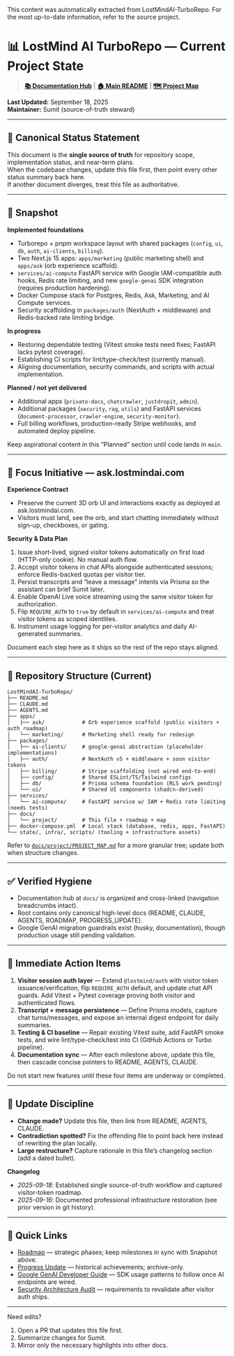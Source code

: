 <Info>
This content was automatically extracted from LostMindAI-TurboRepo.
For the most up-to-date information, refer to the source project.
</Info>

# 📊 LostMind AI TurboRepo — Current Project State

> **[📚 Documentation Hub](../README.md)** | **[🏠 Main README](../../README.md)** | **[🗺️ Project Map](PROJECT_MAP.md)**

**Last Updated:** September 18, 2025  
**Maintainer:** Sumit (source-of-truth steward)

---

## 🔑 Canonical Status Statement

This document is the **single source of truth** for repository scope, implementation status, and near-term plans.  
When the codebase changes, update this file first, then point every other status summary back here.  
If another document diverges, treat this file as authoritative.

---

## 🚦 Snapshot

**Implemented foundations**

- Turborepo + pnpm workspace layout with shared packages (`config`, `ui`, `db`, `auth`, `ai-clients`, `billing`).
- Two Next.js 15 apps: `apps/marketing` (public marketing shell) and `apps/ask` (orb experience scaffold).
- `services/ai-compute` FastAPI service with Google IAM-compatible auth hooks, Redis rate limiting, and new `google-genai` SDK integration (requires production hardening).
- Docker Compose stack for Postgres, Redis, Ask, Marketing, and AI Compute services.
- Security scaffolding in `packages/auth` (NextAuth + middleware) and Redis-backed rate limiting bridge.

**In progress**

- Restoring dependable testing (Vitest smoke tests need fixes; FastAPI lacks pytest coverage).
- Establishing CI scripts for lint/type-check/test (currently manual).
- Aligning documentation, security commands, and scripts with actual implementation.

**Planned / not yet delivered**

- Additional apps (`private-docs`, `chatcrawler`, `justdropit`, `admin`).
- Additional packages (`security`, `rag`, `utils`) and FastAPI services (`document-processor`, `crawler-engine`, `security-monitor`).
- Full billing workflows, production-ready Stripe webhooks, and automated deploy pipeline.

Keep aspirational content in this “Planned” section until code lands in `main`.

---

## 🎯 Focus Initiative — ask.lostmindai.com

**Experience Contract**

- Preserve the current 3D orb UI and interactions exactly as deployed at ask.lostmindai.com.
- Visitors must land, see the orb, and start chatting immediately without sign-up, checkboxes, or gating.

**Security & Data Plan**

1. Issue short-lived, signed visitor tokens automatically on first load (HTTP-only cookie). No manual auth flow.
2. Accept visitor tokens in chat APIs alongside authenticated sessions; enforce Redis-backed quotas per visitor tier.
3. Persist transcripts and “leave a message” intents via Prisma so the assistant can brief Sumit later.
4. Enable OpenAI Live voice streaming using the same visitor token for authorization.
5. Flip `REQUIRE_AUTH` to `true` by default in `services/ai-compute` and treat visitor tokens as scoped identities.
6. Instrument usage logging for per-visitor analytics and daily AI-generated summaries.

Document each step here as it ships so the rest of the repo stays aligned.

---

## 📁 Repository Structure (Current)

```
LostMindAI-TurboRepo/
├── README.md
├── CLAUDE.md
├── AGENTS.md
├── apps/
│   ├── ask/            # Orb experience scaffold (public visitors + auth roadmap)
│   └── marketing/      # Marketing shell ready for redesign
├── packages/
│   ├── ai-clients/     # google-genai abstraction (placeholder implementations)
│   ├── auth/           # NextAuth v5 + middleware + soon visitor tokens
│   ├── billing/        # Stripe scaffolding (not wired end-to-end)
│   ├── config/         # Shared ESLint/TS/Tailwind configs
│   ├── db/             # Prisma schema foundation (RLS work pending)
│   └── ui/             # Shared UI components (shadcn-derived)
├── services/
│   └── ai-compute/     # FastAPI service w/ IAM + Redis rate limiting (needs tests)
├── docs/
│   └── project/        # This file + roadmap + map
├── docker-compose.yml  # Local stack (database, redis, apps, FastAPI)
└── state/, infra/, scripts/ (tooling + infrastructure assets)
```

Refer to [`docs/project/PROJECT_MAP.md`](PROJECT_MAP.md) for a more granular tree; update both when structure changes.

---

## ✅ Verified Hygiene

- Documentation hub at `docs/` is organized and cross-linked (navigation breadcrumbs intact).
- Root contains only canonical high-level docs (README, CLAUDE, AGENTS, ROADMAP, PROGRESS_UPDATE).
- Google GenAI migration guardrails exist (husky, documentation), though production usage still pending validation.

---

## 🚧 Immediate Action Items

1. **Visitor session auth layer** — Extend `@lostmind/auth` with visitor token issuance/verification, flip `REQUIRE_AUTH` default, and update chat API guards. Add Vitest + Pytest coverage proving both visitor and authenticated flows.
2. **Transcript + message persistence** — Define Prisma models, capture chat turns/messages, and expose an internal digest endpoint for daily summaries.
3. **Testing & CI baseline** — Repair existing Vitest suite, add FastAPI smoke tests, and wire lint/type-check/test into CI (GitHub Actions or Turbo pipeline).
4. **Documentation sync** — After each milestone above, update this file, then cascade concise pointers to README, AGENTS, CLAUDE.

Do not start new features until these four items are underway or completed.

---

## 🧭 Update Discipline

- **Change made?** Update this file, then link from README, AGENTS, CLAUDE.
- **Contradiction spotted?** Fix the offending file to point back here instead of rewriting the plan locally.
- **Large restructure?** Capture rationale in this file’s changelog section (add a dated bullet).

**Changelog**

- _2025-09-18_: Established single source-of-truth workflow and captured visitor-token roadmap.
- _2025-09-16_: Documented professional infrastructure restoration (see prior version in git history).

---

## 🔗 Quick Links

- [Roadmap](../../ROADMAP.md) — strategic phases; keep milestones in sync with Snapshot above.
- [Progress Update](../../PROGRESS_UPDATE.md) — historical achievements; archive-only.
- [Google GenAI Developer Guide](../GOOGLE_GENAI_DEVELOPER_GUIDE.md) — SDK usage patterns to follow once AI endpoints are wired.
- [Security Architecture Audit](../security/SECURITY_ARCHITECTURE_AUDIT_REPORT.md) — requirements to revalidate after visitor auth ships.

---

Need edits?

1. Open a PR that updates this file first.
2. Summarize changes for Sumit.
3. Mirror only the necessary highlights into other docs.

